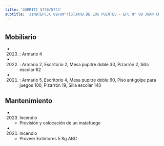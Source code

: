 ```yaml
---
title: 'GORRITI 5740/5744'
subtitle: 'JINB(EPCJC 09/09°)[S]JARD.DE LOS PUENTES - EPC N° 09 JUAN CRISOSTOMO LAFINUR'
---
```


#


## Mobiliario

*  (2023) : Armario 4 

*  (2022) : Armario 2, Escritorio 2, Mesa pupitre doble 30, Pizarrón 2, Silla escolar 62 

*  (2021) : Armario 5, Escritorio 4, Mesa pupitre doble 60, Piso antigolpe para juegos 100, Pizarrón 19, Silla escolar 140 





## Mantenimiento

*  (2023) Incendio 
    + Provisión y colocación de un matafuego

*  (2021) Incendio 
    + Proveer Extintores 5 Kg ABC



